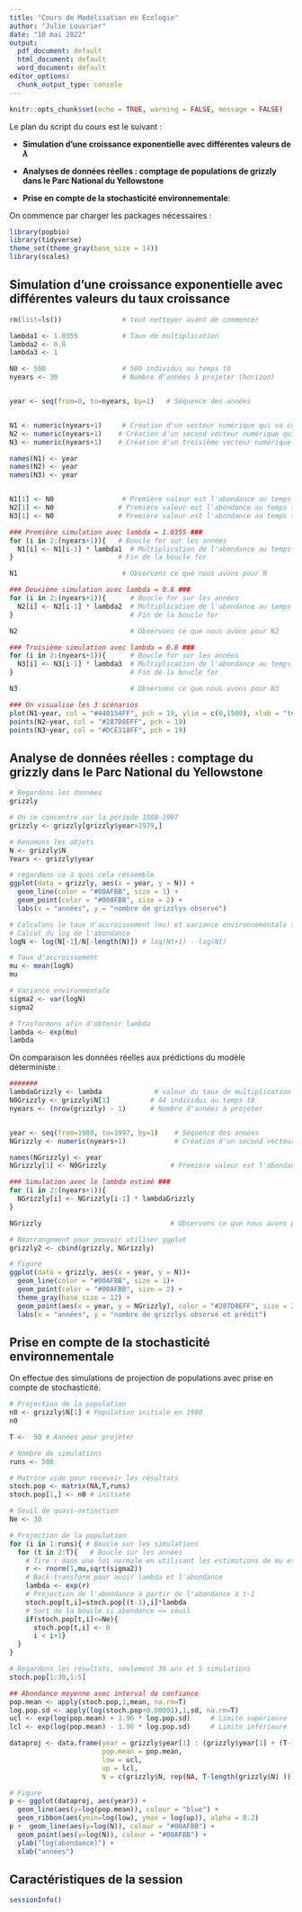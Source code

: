 ```yaml
---
title: "Cours de Modélisation en Ecologie"
author: "Julie Louvrier"
date: "10 mai 2022"
output:
  pdf_document: default
  html_document: default
  word_document: default
editor_options:
  chunk_output_type: console
---
```


```r
knitr::opts_chunk$set(echo = TRUE, warning = FALSE, message = FALSE)
```

Le plan du script du cours est le suivant :

* **Simulation d'une croissance exponentielle avec différentes valeurs de $\lambda$**

* **Analyses de données réelles : comptage de populations de grizzly dans le Parc National du Yellowstone**

* **Prise en compte de la stochasticité environnementale**:

On commence par charger les packages nécessaires :
```r
library(popbio)
library(tidyverse)
theme_set(theme_gray(base_size = 14))
library(scales)
```

## Simulation d'une croissance exponentielle avec différentes valeurs du taux croissance

```r
rm(list=ls())               # tout nettoyer avant de commencer

lambda1 <- 1.0355           # Taux de multiplication
lambda2 <- 0.8
lambda3 <- 1

N0 <- 500                   # 500 individus au temps t0
nyears <- 30                # Nombre d'années à projeter (horizon)


year <- seq(from=0, to=nyears, by=1)   # Séquence des années


N1 <- numeric(nyears+1)     # Création d'un vecteur numérique qui va contenir les valeurs qui vont être calculées 
N2 <- numeric(nyears+1)    # Création d'un second vecteur numérique qui va contenir les valeurs qui vont être calculées 
N3 <- numeric(nyears+1)    # Création d'un troisième vecteur numérique qui va contenir les valeurs qui vont être calculées 

names(N1) <- year    
names(N2) <- year
names(N3) <- year


N1[1] <- N0                 # Première valeur est l'abondance au temps t0
N2[1] <- N0                # Première valeur est l'abondance au temps t0
N3[1] <- N0                # Première valeur est l'abondance au temps t0

### Première simulation avec lambda = 1.0355 ###
for (i in 2:(nyears+1)){   # Boucle for sur les années
  N1[i] <- N1[i-1] * lambda1  # Multiplication de l'abondance au temps (t-1) par lambda
}                          # Fin de la boucle for

N1                          # Observons ce que nous avons pour N

### Deuxième simulation avec lambda = 0.8 ###
for (i in 2:(nyears+1)){      # Boucle for sur les années
  N2[i] <- N2[i-1] * lambda2  # Multiplication de l'abondance au temps (t-1) par lambda
}                             # Fin de la boucle for

N2                            # Observons ce que nous avons pour N2

### Troisième simulation avec lambda = 0.8 ###
for (i in 2:(nyears+1)){      # Boucle for sur les années
  N3[i] <- N3[i-1] * lambda3  # Multiplication de l'abondance au temps (t-1) par lambda
}                             # Fin de la boucle for

N3                            # Observons ce que nous avons pour N3

### On visualise les 3 scénarios
plot(N1~year, col = "#440154FF", pch = 19, ylim = c(0,1500), xlab = "temps", ylab = "abondance")   # Production de la première figure
points(N2~year, col = "#287D8EFF", pch = 19)   
points(N3~year, col = "#DCE318FF", pch = 19)
```

## Analyse de données réelles : comptage du grizzly dans le Parc National du Yellowstone

```r
# Regardons les données
grizzly

# On se concentre sur la période 1980-1997
grizzly <- grizzly[grizzly$year>1979,]

# Renomons les objets
N <- grizzly$N
Years <- grizzly$year

# regardons ce à quoi cela ressemble
ggplot(data = grizzly, aes(x = year, y = N)) +
  geom_line(color = "#00AFBB", size = 1) +
  geom_point(color = "#00AFBB", size = 2) +
  labs(x = "années", y = "nombre de grizzlys observé")

# Calculons le taux d'accroissement (mu) et variance environnementale (sigma2)
# Calcul du log de l'abondance
logN <- log(N[-1]/N[-length(N)]) # log(Nt+1) - log(Nt)

# Taux d'accroissement
mu <- mean(logN) 
mu

# Variance environmentale
sigma2 <- var(logN) 
sigma2

# Trasformons afin d'obtenir lambda 
lambda <- exp(mu) 
lambda 
```

On comparaison les données réelles aux prédictions du modèle déterministe : 

```r
#######
lambdaGrizzly <- lambda             # valeur du taux de multiplication estimé 
N0Grizzly <- grizzly$N[1]          # 44 individus au temps t0
nyears <- (nrow(grizzly) - 1)      # Nombre d'années à projeter


year <- seq(from=1980, to=1997, by=1)    # Séquence des années
NGrizzly <- numeric(nyears+1)            # Création d'un second vecteur numérique qui va contenir les valeurs qui vont être calculées 

names(NGrizzly) <- year                 
NGrizzly[1] <- N0Grizzly                # Première valeur est l'abondance au temps t0

### Simulation avec le lambda estimé ###
for (i in 2:(nyears+1)){  
  NGrizzly[i] <- NGrizzly[i-1] * lambdaGrizzly  
}                         

NGrizzly                                # Observons ce que nous avons pour N3 

# Réarrangement pour pouvoir utiliser ggplot
grizzly2 <- cbind(grizzly, NGrizzly)

# Figure
ggplot(data = grizzly, aes(x = year, y = N))+
  geom_line(color = "#00AFBB", size = 1)+
  geom_point(color = "#00AFBB", size = 2) +
  theme_gray(base_size = 12) +
  geom_point(aes(x = year, y = NGrizzly), color = "#287D8EFF", size = 2) +
  labs(x = "années", y = "nombre de grizzlys observé et prédit")
```

## Prise en compte de la stochasticité environnementale

On effectue des simulations de projection de populations avec prise en compte de stochasticité. 
```r
# Projection de la population
n0 <- grizzly$N[1] # Population initiale en 1980
n0

T <-  50 # Années pour projeter

# Nombre de simulations 
runs <- 500  

# Matrice vide pour recevoir les résultats     
stoch.pop <- matrix(NA,T,runs) 
stoch.pop[1,] <- n0 # initiate

# Seuil de quasi-extinction
Ne <- 30

# Projection de la population
for (i in 1:runs){ # Boucle sur les simulations
  for (t in 2:T){	# Boucle sur les années
    # Tire r dans une loi normale en utilisant les estimations de mu et sigma2
    r <- rnorm(1,mu,sqrt(sigma2)) 
    # Back-transform pour avoir lambda et l'abondance
    lambda <- exp(r) 
    # Projection de l'abondance à partir de l'abondance à t-1
    stoch.pop[t,i]=stoch.pop[(t-1),i]*lambda 
    # Sort de la boucle si abondance <= seuil
    if(stoch.pop[t,i]<=Ne){ 
      stoch.pop[t,i] <- 0 
      i < i+1}  
  }
}

# Regardons les résultats, seulement 30 ans et 5 simulations
stoch.pop[1:30,1:5]

## Abondance moyenne avec interval de confiance 
pop.mean <- apply(stoch.pop,1,mean, na.rm=T)
log.pop.sd <- apply(log(stoch.pop+0.00001),1,sd, na.rm=T)
ucl <- exp(log(pop.mean) + 1.96 * log.pop.sd)     # Limite supérieure
lcl <- exp(log(pop.mean) - 1.96 * log.pop.sd)     # Limite inférieure

dataproj <- data.frame(year = grizzly$year[1] : (grizzly$year[1] + (T-1)),
                       pop.mean = pop.mean,
                       low = ucl,
                       up = lcl,
                       N = c(grizzly$N, rep(NA, T-length(grizzly$N) )))

# Figure
p <- ggplot(dataproj, aes(year)) + 
  geom_line(aes(y=log(pop.mean)), colour = "blue") + 
  geom_ribbon(aes(ymin=log(low), ymax = log(up)), alpha = 0.2)
p +  geom_line(aes(y=log(N)), colour = "#00AFBB") +
  geom_point(aes(y=log(N)), colour = "#00AFBB") +
  ylab("log(abondance)") +
  xlab("années")
```

## Caractéristiques de la session

```r
sessionInfo()
```






